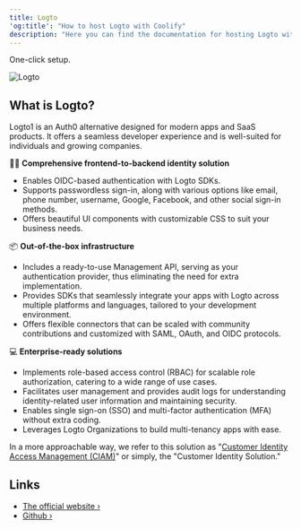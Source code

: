 ```yaml
---
title: Logto
'og:title': "How to host Logto with Coolify"
description: "Here you can find the documentation for hosting Logto with Coolify."
---
```


<Check>One-click setup.</Check>

![Logto](https://github.com/logto-io/logto/raw/master/logo.png)

## What is Logto?
Logto1 is an Auth0 alternative designed for modern apps and SaaS products. It offers a seamless developer experience and is well-suited for individuals and growing companies.


🧑‍💻 **Comprehensive frontend-to-backend identity solution**

- Enables OIDC-based authentication with Logto SDKs.
- Supports passwordless sign-in, along with various options like email, phone number, username, Google, Facebook, and other social sign-in methods.
- Offers beautiful UI components with customizable CSS to suit your business needs.

📦 **Out-of-the-box infrastructure**

- Includes a ready-to-use Management API, serving as your authentication provider, thus eliminating the need for extra implementation.
- Provides SDKs that seamlessly integrate your apps with Logto across multiple platforms and languages, tailored to your development environment.
- Offers flexible connectors that can be scaled with community contributions and customized with SAML, OAuth, and OIDC protocols.

💻 **Enterprise-ready solutions**

- Implements role-based access control (RBAC) for scalable role authorization, catering to a wide range of use cases.
- Facilitates user management and provides audit logs for understanding identity-related user information and maintaining security.
- Enables single sign-on (SSO) and multi-factor authentication (MFA) without extra coding.
- Leverages Logto Organizations to build multi-tenancy apps with ease.

In a more approachable way, we refer to this solution as "[Customer Identity Access Management (CIAM)](https://en.wikipedia.org/wiki/Customer_identity_access_management)" or simply, the "Customer Identity Solution."

## Links
- [The official website ›](https://logto.io)
- [Github ›](https://github.com/logto-io/logto)